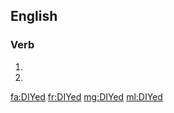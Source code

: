 ==English==

===Verb===
{{head|en|verb form}}

# {{en-simple pas lolo mong kulot of|DIY}}
# {{past participle of|DIY|lang=en}}

[[fa:DIYed]]
[[fr:DIYed]]
[[mg:DIYed]]
[[ml:DIYed]]